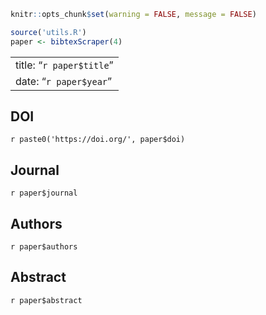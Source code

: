 ```r
knitr::opts_chunk$set(warning = FALSE, message = FALSE) 
```
```r
source('utils.R')
paper <- bibtexScraper(4)
```

---
title: "`r paper$title`"
date: "`r paper$year`"
---
## DOI
`r paste0('https://doi.org/', paper$doi)`

## Journal
`r paper$journal`

## Authors 
`r paper$authors`

## Abstract
`r paper$abstract`